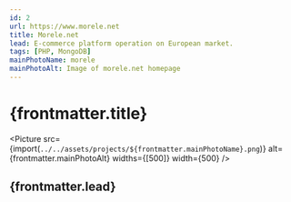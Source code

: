 ```yaml
---
id: 2
url: https://www.morele.net
title: Morele.net
lead: E-commerce platform operation on European market.
tags: [PHP, MongoDB]
mainPhotoName: morele
mainPhotoAlt: Image of morele.net homepage
---
```



# {frontmatter.title}

<Picture
  src={import(`../../assets/projects/${frontmatter.mainPhotoName}.png`)}
  alt={frontmatter.mainPhotoAlt}
  widths={[500]}
  width={500}
/>

## {frontmatter.lead}
